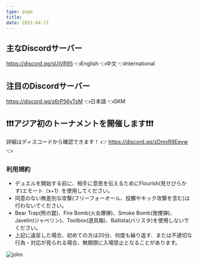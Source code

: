 ```yaml
---
type: page
title: 
date: 2021-04-17
---
```

## 主なDiscordサーバー
https://discord.gg/sUjVR95 👈English 👈中文 👈International

## 注目のDiscordサーバー
https://discord.gg/z6rP56yTsM 👈日本語 👈SKM 

## ❗❗❗アジア初のトーナメントを開催します❗❗❗
詳細はディスコードから確認できます！ 👉 https://discord.gg/zDmxR9Eeyw 👈


### 利用規約
* デュエルを開始する前に、相手に意思を伝えるためにFlourish(見せびらかす)エモート（x+1）を使用してください。
* 同意のない無差別な攻撃(フリーフォーオール、投擲やキック攻撃を含む)は行わないでください。
* Bear Trap(熊の罠)、Fire Bomb(火炎爆弾)、Smoke Bomb(発煙弾)、Javelin(ジャベリン)、Toolbox(道具箱)、Ballista(バリスタ)を使用しないでください。
* 上記に違反した場合、初めての方は20分、何度も繰り返す、または不適切な行為・対応が見られる場合、無期限に入場禁止となることがあります。

![john](./images/perma%20ban%201.jpg)

